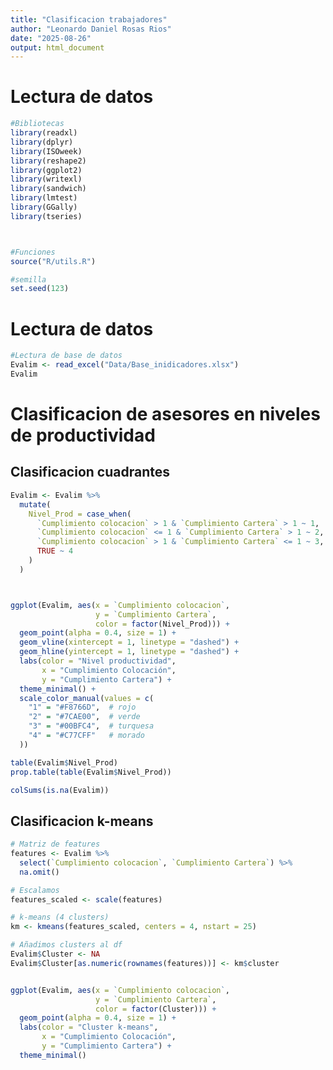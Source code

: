 ```yaml
---
title: "Clasificacion trabajadores"
author: "Leonardo Daniel Rosas Rios"
date: "2025-08-26"
output: html_document
---
```



# Lectura de datos
```r
#Bibliotecas
library(readxl)
library(dplyr)
library(ISOweek)
library(reshape2)
library(ggplot2)
library(writexl)
library(sandwich)   
library(lmtest)     
library(GGally)
library(tseries)



#Funciones
source("R/utils.R")

#semilla
set.seed(123)


```




# Lectura de datos
```r
#Lectura de base de datos
Evalim <- read_excel("Data/Base_inidicadores.xlsx")
Evalim
```








# Clasificacion de asesores en niveles de productividad


## Clasificacion cuadrantes
```r

Evalim <- Evalim %>%
  mutate(
    Nivel_Prod = case_when(
      `Cumplimiento colocacion` > 1 & `Cumplimiento Cartera` > 1 ~ 1,
      `Cumplimiento colocacion` <= 1 & `Cumplimiento Cartera` > 1 ~ 2,
      `Cumplimiento colocacion` > 1 & `Cumplimiento Cartera` <= 1 ~ 3,
      TRUE ~ 4
    )
  )



ggplot(Evalim, aes(x = `Cumplimiento colocacion`,
                   y = `Cumplimiento Cartera`,
                   color = factor(Nivel_Prod))) +
  geom_point(alpha = 0.4, size = 1) +
  geom_vline(xintercept = 1, linetype = "dashed") +
  geom_hline(yintercept = 1, linetype = "dashed") +
  labs(color = "Nivel productividad",
       x = "Cumplimiento Colocación",
       y = "Cumplimiento Cartera") +
  theme_minimal() +
  scale_color_manual(values = c(
    "1" = "#F8766D",  # rojo
    "2" = "#7CAE00",  # verde
    "3" = "#00BFC4",  # turquesa
    "4" = "#C77CFF"   # morado
  ))

```


```r
table(Evalim$Nivel_Prod)
prop.table(table(Evalim$Nivel_Prod))

```


```r
colSums(is.na(Evalim))

```






## Clasificacion k-means

```r

# Matriz de features
features <- Evalim %>%
  select(`Cumplimiento colocacion`, `Cumplimiento Cartera`) %>%
  na.omit()

# Escalamos
features_scaled <- scale(features)

# k-means (4 clusters)
km <- kmeans(features_scaled, centers = 4, nstart = 25)

# Añadimos clusters al df
Evalim$Cluster <- NA
Evalim$Cluster[as.numeric(rownames(features))] <- km$cluster


ggplot(Evalim, aes(x = `Cumplimiento colocacion`,
                   y = `Cumplimiento Cartera`,
                   color = factor(Cluster))) +
  geom_point(alpha = 0.4, size = 1) +
  labs(color = "Cluster k-means",
       x = "Cumplimiento Colocación",
       y = "Cumplimiento Cartera") +
  theme_minimal()

```


